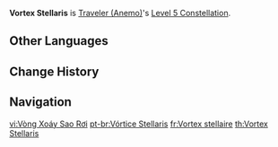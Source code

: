 {{Constellation Infobox
|image       = Constellation Vortex Stellaris.png
|description = Increases the Level of [[Palm Vortex]] by 3.<br />Maximum upgrade level is 15.
|level       = 5
|character   = Traveler (Anemo)
|utility1    = Talent Level Increase
|utility2    = Elemental Skill Level Increase
}}
'''Vortex Stellaris''' is [[Traveler (Anemo)]]'s [[Level 5 Constellation]].
<!--
==Gameplay Notes==
-->

==Other Languages==
{{Other Languages
|en      = Vortex Stellaris
|en_tl   = Stellar Vortex
|en_lang = la
|zhs     = 群星的涡风
|zhs_rm  = Qúnxīng de Wō Fēng
|zht     = 群星的渦風
|zht_rm  = Qúnxīng de Wō Fēng
|zh_tl   = Stellar Vortex
|ja      = 群星の渦風
|ja_rm   = Gensei no Kafuu
|ja_tl   = Stellar Wind Vortex
|ko      = 뭇별의 소용돌이
|ko_rm   = Mutbyeol-ui Soyongdori
|ko_tl   = Stellar Vortex
|es      = Vórtice Stellaris
|es_tl   = Vortex Stellaris
|fr      = Vortex stellaire
|fr_tl   = Stellar Vortex
|ru      = Звёздная круговерть
|ru_tl   = Stellar Whirlwind
|th      = Vortex Stellaris
|vi      = Vòng Xoáy Sao Rơi
|vi_tl   = Stellar Vortex
|de      = Vortex Stellaris
|id      = Vortex Stellaris
|pt      = Vórtice Stellaris
|pt_tl   = Vortex Stellaris
}}

==Change History==
{{Change History|1.0}}

==Navigation==
{{Talent Navbox|Traveler (Anemo)}}
[[vi:Vòng Xoáy Sao Rơi]]
[[pt-br:Vórtice Stellaris]]
[[fr:Vortex stellaire]]
[[th:Vortex Stellaris]]